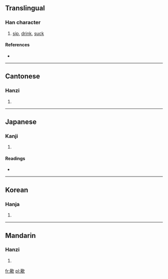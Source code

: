==Translingual==

===Han character===
{{Han char|rn=76|rad=欠|as=15|sn=19|four=7768<sub>2</sub>|canj=水田弓人 (EWNO)}}

# [[sip]], [[drink]], [[suck]]

====References====
* {{Han ref|kx=0573.020|dkj=16228|dj=0961.010|hdz=32153.110|uh=6B60|ud=27488|bh=F259|bd=62041}}

----

==Cantonese==

===Hanzi===
{{yue-hanzi|jyut=|y=jyut3}}

# {{defn|Cantonese|sort=欠15}}

----

==Japanese==

===Kanji===
{{ja-kanji|grade=|rs=欠15}}

# {{defn|Japanese|sort=欠15}}

====Readings====
* {{ja-readings|on=[[せつ]] (setsu), [[せち]] (sechi)|kun=[[のむ]] (nomu)}}

----

==Korean==

===Hanja===
{{ko-hanja|hangeul=철|eumhun=|rv=cheol|mr=ch'ŏl|y=chel}}

# {{defn|Korean|sort=欠15}}

----

==Mandarin==

===Hanzi===
{{cmn-hanzi|pin=[[chuò]] ([[chuo4]])|wg=ch'o<sup>4</sup>}}

# {{defn|Mandarin|sort=欠15}}

[[fr:歠]]
[[pl:歠]]
